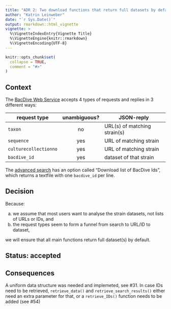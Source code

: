 ```yaml
---
title: "ADR 2: Two download functions that return full datasets by default"
author: "Katrin Leinweber"
date: "`r Sys.Date()`"
output: rmarkdown::html_vignette
vignette: >
  %\VignetteIndexEntry{Vignette Title}
  %\VignetteEngine{knitr::rmarkdown}
  %\VignetteEncoding{UTF-8}
---
```


```r
knitr::opts_chunk$set(
  collapse = TRUE,
  comment = "#>"
)
```

## Context 

The [BacDive Web Service](https://bacdive.dsmz.de/api/bacdive/) accepts 4 types 
of requests and replies in 3 different ways:

request type | unambiguous? | JSON-reply
-------------|:------------:|--------
`taxon`      |           no | URL(s) of matching strain(s)
`sequence`   |          yes | URL of matching strain
`culturecollectionno` | yes | URL of matching strain
`bacdive_id` |          yes | dataset of that strain

The [advanced search](https://bacdive.dsmz.de/AdvSearch) has an option called
"Download list of BacDive Ids", which returns a textfile with one `bacdive_id`
per line.


## Decision 

Because:

a) we assume that most users want to analyse the strain datasets, not lists of 
   URLs or IDs, and 
a) the request types seem to form a funnel from search to URL/ID to dataset,

we will ensure that all main functions return full dataset(s) by default.


## Status: accepted


## Consequences

A uniform data structure was needed and implemeted, see #31. In case IDs need to be retrieved, `retrieve_data()` and `retrieve_search_results()` either need an extra parameter for that, or a `retrieve_IDs()` function needs to be added (see #54)
